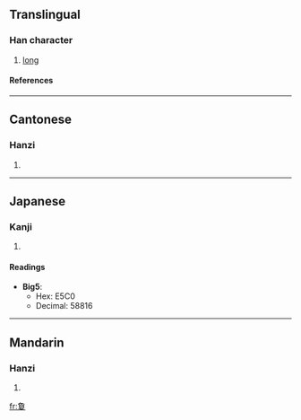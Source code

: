 {{see|夐}}

==Translingual==
===Han character===
{{Han char|rn=66|rad=攴|as=11|sn=15|four=2740<sub>7</sub>|canj=弓月月山大 (NBBUK)}}
# [[long]]
====References====
{{Han ref|kx=0475.101|dj=0486.100|hdz=20871.151|uh=657B|ud=25979}}
----
==Cantonese==
===Hanzi===
{{yue-hanzi|jyut=|y=hing3}}
# {{defn|Cantonese}}
----
==Japanese==
===Kanji===
{{ja-kanji|grade=|rs=攴11}}
# {{defn|Japanese}} 
====Readings====
{{ja-readings|on=[[けい]] (kei), [[けん]] (ken)|kun=[[はるか]] (haruka), [[とおい]] (tooi), [[もとめる]] (motomeru)}}



* '''Big5''':
** Hex: E5C0
** Decimal: 58816
----
==Mandarin==
===Hanzi===
{{cmn-hanzi|pin=[[xiòng]] (xiong4)|wg=hsiung<sup>4</sup>}}
# {{defn|Mandarin}}

[[fr:敻]]